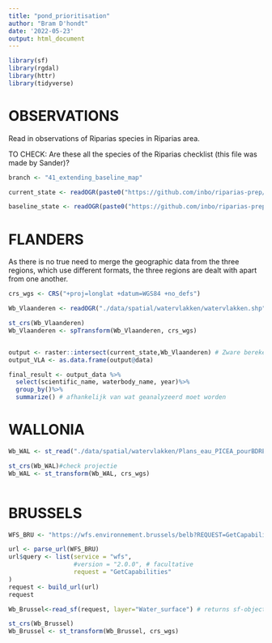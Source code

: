 ```yaml
---
title: "pond_prioritisation"
author: "Bram D'hondt"
date: '2022-05-23'
output: html_document
---
```


```r
library(sf)
library(rgdal)
library(httr)
library(tidyverse)
```

# OBSERVATIONS

Read in observations of Riparias species in Riparias area.

TO CHECK: Are these all the species of the Riparias checklist (this file was made by Sander)?

```r
branch <- "41_extending_baseline_map"

current_state <- readOGR(paste0("https://github.com/inbo/riparias-prep/raw/", branch, "/data/spatial/baseline/current_state.geojson"), stringsAsFactors = FALSE)

baseline_state <- readOGR(paste0("https://github.com/inbo/riparias-prep/raw/", branch, "/data/spatial/baseline/baseline.geojson"), stringsAsFactors = FALSE)
```

# FLANDERS

As there is no true need to merge the geographic data from the three regions, which use different formats, the three regions are dealt with apart from one another.

```r
crs_wgs <- CRS("+proj=longlat +datum=WGS84 +no_defs")
```

```r
Wb_Vlaanderen <- readOGR("./data/spatial/watervlakken/watervlakken.shp") # returns sp-object
```

```r
st_crs(Wb_Vlaanderen)
Wb_Vlaanderen <- spTransform(Wb_Vlaanderen, crs_wgs)
```

```r
```

```r
output <- raster::intersect(current_state,Wb_Vlaanderen) # Zware berekening. Risico op vastlopen !!
output_VLA <- as.data.frame(output@data)
```

```r
final_result <- output_data %>%
  select(scientific_name, waterbody_name, year)%>%
  group_by()%>%
  summarize() # afhankelijk van wat geanalyzeerd moet worden
```

# WALLONIA

```r
Wb_WAL <- st_read("./data/spatial/watervlakken/Plans_eau_PICEA_pourBDREF.gdb") # returns sf-object
```

```r
st_crs(Wb_WAL)#check projectie
Wb_WAL <- st_transform(Wb_WAL, crs_wgs)
```

```r
```

# BRUSSELS

```r
WFS_BRU <- "https://wfs.environnement.brussels/belb?REQUEST=GetCapabilities&SERVICE=WFS"

url <- parse_url(WFS_BRU)
url$query <- list(service = "wfs",
                  #version = "2.0.0", # facultative
                  request = "GetCapabilities"
)
request <- build_url(url)
request

Wb_Brussel<-read_sf(request, layer="Water_surface") # returns sf-object
```

```r
st_crs(Wb_Brussel)
Wb_Brussel <- st_transform(Wb_Brussel, crs_wgs)
```

```r
```